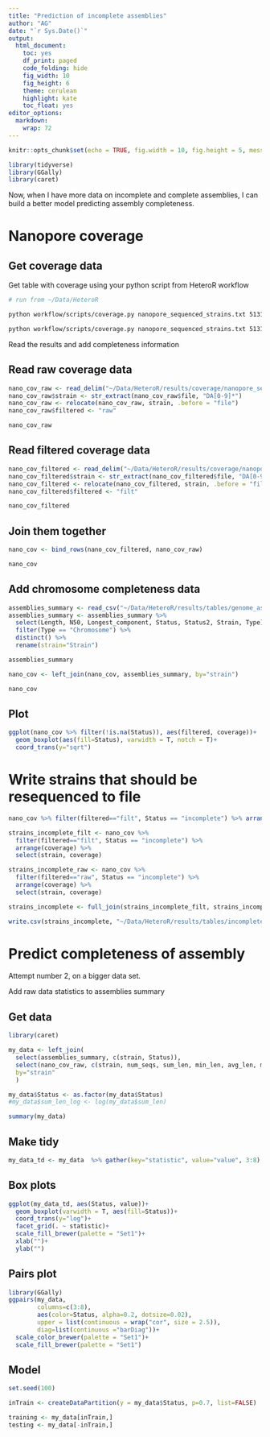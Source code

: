 ```yaml
---
title: "Prediction of incomplete assemblies"
author: "AG"
date: "`r Sys.Date()`"
output:
  html_document:
    toc: yes
    df_print: paged
    code_folding: hide
    fig_width: 10
    fig_height: 6
    theme: cerulean
    highlight: kate
    toc_float: yes
editor_options: 
  markdown: 
    wrap: 72
---
```


```r
knitr::opts_chunk$set(echo = TRUE, fig.width = 10, fig.height = 5, message = F, warning = F)

library(tidyverse)
library(GGally)
library(caret)

```

Now, when I have more data on incomplete and complete assemblies, I can build a better model
predicting assembly completeness.

# Nanopore coverage

## Get coverage data

Get table with coverage using your python script from HeteroR workflow

```bash
# run from ~/Data/HeteroR

python workflow/scripts/coverage.py nanopore_sequenced_strains.txt 5131220 results/coverage/nanopore_sequenced_strains_raw.tsv raw

python workflow/scripts/coverage.py nanopore_sequenced_strains.txt 5131220 results/coverage/nanopore_sequenced_strains_raw.tsv filtered

```

Read the results and add completeness information

## Read raw coverage data

```r
nano_cov_raw <- read_delim("~/Data/HeteroR/results/coverage/nanopore_sequenced_strains_raw.tsv")
nano_cov_raw$strain <- str_extract(nano_cov_raw$file, "DA[0-9]*")
nano_cov_raw <- relocate(nano_cov_raw, strain, .before = "file")
nano_cov_raw$filtered <- "raw"

nano_cov_raw
```

## Read filtered coverage data

```r
nano_cov_filtered <- read_delim("~/Data/HeteroR/results/coverage/nanopore_sequenced_strains_filtered.tsv")
nano_cov_filtered$strain <- str_extract(nano_cov_filtered$file, "DA[0-9]*")
nano_cov_filtered <- relocate(nano_cov_filtered, strain, .before = "file")
nano_cov_filtered$filtered <- "filt"

nano_cov_filtered
```

## Join them together

```r
nano_cov <- bind_rows(nano_cov_filtered, nano_cov_raw)

nano_cov
```

## Add chromosome completeness data

```r
assemblies_summary <- read_csv("~/Data/HeteroR/results/tables/genome_assembly_summary.csv")
assemblies_summary <- assemblies_summary %>% 
  select(Length, N50, Longest_component, Status, Status2, Strain, Type) %>% 
  filter(Type == "Chromosome") %>% 
  distinct() %>% 
  rename(strain="Strain")

assemblies_summary
```

```r
nano_cov <- left_join(nano_cov, assemblies_summary, by="strain")

nano_cov
```

## Plot

```r
ggplot(nano_cov %>% filter(!is.na(Status)), aes(filtered, coverage))+
  geom_boxplot(aes(fill=Status), varwidth = T, notch = T)+
  coord_trans(y="sqrt")
```

# Write strains that should be resequenced to file

```r
nano_cov %>% filter(filtered=="filt", Status == "incomplete") %>% arrange(coverage)
```


```r
strains_incomplete_filt <- nano_cov %>% 
  filter(filtered=="filt", Status == "incomplete") %>% 
  arrange(coverage) %>% 
  select(strain, coverage)

strains_incomplete_raw <- nano_cov %>% 
  filter(filtered=="raw", Status == "incomplete") %>% 
  arrange(coverage) %>% 
  select(strain, coverage)

strains_incomplete <- full_join(strains_incomplete_filt, strains_incomplete_raw, by="strain")

write.csv(strains_incomplete, "~/Data/HeteroR/results/tables/incomplete_assemblies.csv", row.names = F)
```

# Predict completeness of assembly

Attempt number 2, on a bigger data set.

Add raw data statistics to assemblies summary

## Get data

```r
library(caret)

my_data <- left_join(
  select(assemblies_summary, c(strain, Status)),
  select(nano_cov_raw, c(strain, num_seqs, sum_len, min_len, avg_len, max_len, coverage)),
  by="strain"
  )

my_data$Status <- as.factor(my_data$Status)
#my_data$sum_len_log <- log(my_data$sum_len)

summary(my_data)
```

## Make tidy

```r
my_data_td <- my_data  %>% gather(key="statistic", value="value", 3:8)
```

## Box plots

```r
ggplot(my_data_td, aes(Status, value))+
  geom_boxplot(varwidth = T, aes(fill=Status))+
  coord_trans(y="log")+
  facet_grid(. ~ statistic)+
  scale_fill_brewer(palette = "Set1")+
  xlab("")+
  ylab("")
```

## Pairs plot

```r
library(GGally)
ggpairs(my_data, 
        columns=c(3:8), 
        aes(color=Status, alpha=0.2, dotsize=0.02), 
        upper = list(continuous = wrap("cor", size = 2.5)),
        diag=list(continuous ="barDiag"))+
  scale_color_brewer(palette = "Set1")+
  scale_fill_brewer(palette = "Set1")

```

## Model

```r
set.seed(100)

inTrain <- createDataPartition(y = my_data$Status, p=0.7, list=FALSE)

training <- my_data[inTrain,]
testing <- my_data[-inTrain,]

```
